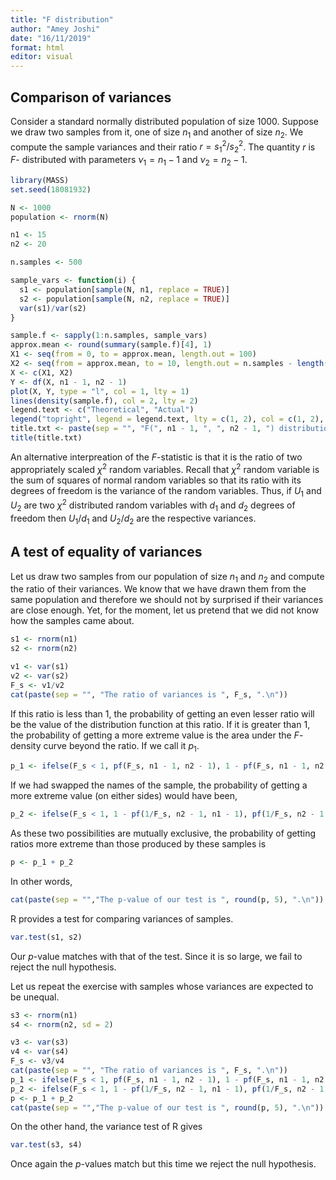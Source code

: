```yaml
---
title: "F distribution"
author: "Amey Joshi"
date: "16/11/2019"
format: html
editor: visual
---
```


## Comparison of variances

Consider a standard normally distributed population of size $1000$. Suppose we draw two samples from it, one of size $n_1$ and another of size $n_2$. We compute the sample variances and their ratio $r = s_1^2/s_2^2$. The quantity $r$ is $F$- distributed with parameters $\nu_1 = n_1 - 1$ and $\nu_2 = n_2 - 1$.

```r
library(MASS)
set.seed(18081932)

N <- 1000
population <- rnorm(N)

n1 <- 15
n2 <- 20

n.samples <- 500

sample_vars <- function(i) {
  s1 <- population[sample(N, n1, replace = TRUE)]
  s2 <- population[sample(N, n2, replace = TRUE)]
  var(s1)/var(s2)
}

sample.f <- sapply(1:n.samples, sample_vars)
approx.mean <- round(summary(sample.f)[4], 1)
X1 <- seq(from = 0, to = approx.mean, length.out = 100)
X2 <- seq(from = approx.mean, to = 10, length.out = n.samples - length(X1))
X <- c(X1, X2)
Y <- df(X, n1 - 1, n2 - 1)
plot(X, Y, type = "l", col = 1, lty = 1)
lines(density(sample.f), col = 2, lty = 2)
legend.text <- c("Theoretical", "Actual")
legend("topright", legend = legend.text, lty = c(1, 2), col = c(1, 2), cex = 0.6)
title.txt <- paste(sep = "", "F(", n1 - 1, ", ", n2 - 1, ") distribution")
title(title.txt)
```

An alternative interpreation of the $F$-statistic is that it is the ratio of two appropriately scaled $\chi^2$ random variables. Recall that $\chi^2$ random variable is the sum of squares of normal random variables so that its ratio with its degrees of freedom is the variance of the random variables. Thus, if $U_1$ and $U_2$ are two $\chi^2$ distributed random variables with $d_1$ and $d_2$ degrees of freedom then $U_1/d_1$ and $U_2/d_2$ are the respective variances.

## A test of equality of variances

Let us draw two samples from our population of size $n_1$ and $n_2$ and compute the ratio of their variances. We know that we have drawn them from the same population and therefore we should not by surprised if their variances are close enough. Yet, for the moment, let us pretend that we did not know how the samples came about.

```r
s1 <- rnorm(n1)
s2 <- rnorm(n2)

v1 <- var(s1)
v2 <- var(s2)
F_s <- v1/v2
cat(paste(sep = "", "The ratio of variances is ", F_s, ".\n"))
```

If this ratio is less than $1$, the probability of getting an even lesser ratio will be the value of the distribution function at this ratio. If it is greater than $1$, the probability of getting a more extreme value is the area under the $F$-density curve beyond the ratio. If we call it $p_1$.

```r
p_1 <- ifelse(F_s < 1, pf(F_s, n1 - 1, n2 - 1), 1 - pf(F_s, n1 - 1, n2 - 1))
```

If we had swapped the names of the sample, the probability of getting a more extreme value (on either sides) would have been,

```r
p_2 <- ifelse(F_s < 1, 1 - pf(1/F_s, n2 - 1, n1 - 1), pf(1/F_s, n2 - 1, n1 - 1))
```

As these two possibilities are mutually exclusive, the probability of getting ratios more extreme than those produced by these samples is

```r
p <- p_1 + p_2
```

In other words,

```r
cat(paste(sep = "","The p-value of our test is ", round(p, 5), ".\n"))
```

R provides a test for comparing variances of samples.

```r
var.test(s1, s2)
```

Our $p$-value matches with that of the test. Since it is so large, we fail to reject the null hypothesis.

Let us repeat the exercise with samples whose variances are expected to be unequal.

```r
s3 <- rnorm(n1)
s4 <- rnorm(n2, sd = 2)

v3 <- var(s3)
v4 <- var(s4)
F_s <- v3/v4
cat(paste(sep = "", "The ratio of variances is ", F_s, ".\n"))
p_1 <- ifelse(F_s < 1, pf(F_s, n1 - 1, n2 - 1), 1 - pf(F_s, n1 - 1, n2 - 1))
p_2 <- ifelse(F_s < 1, 1 - pf(1/F_s, n2 - 1, n1 - 1), pf(1/F_s, n2 - 1, n1 - 1))
p <- p_1 + p_2
cat(paste(sep = "","The p-value of our test is ", round(p, 5), ".\n"))
```

On the other hand, the variance test of R gives

```r
var.test(s3, s4)
```

Once again the $p$-values match but this time we reject the null hypothesis.

